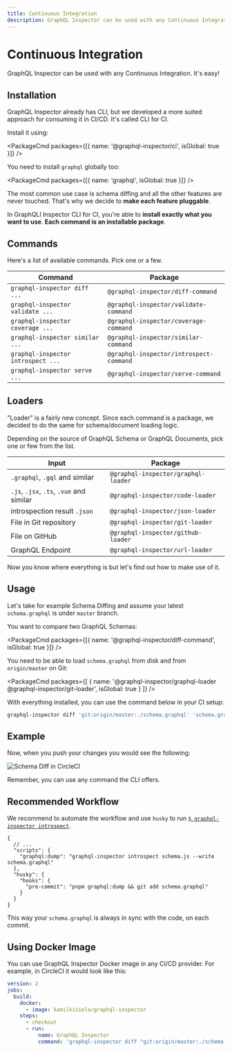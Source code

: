 ```yaml
---
title: Continuous Integration
description: GraphQL Inspector can be used with any Continuous Integration. It's easy!
---
```



# Continuous Integration

GraphQL Inspector can be used with any Continuous Integration. It's easy!

## Installation

GraphQL Inspector already has CLI, but we developed a more suited approach for consuming it in
CI/CD. It's called CLI for CI.

Install it using:

<PackageCmd packages={[{ name: '@graphql-inspector/ci', isGlobal: true }]} />

You need to install `graphql` globally too:

<PackageCmd packages={[{ name: 'graphql', isGlobal: true }]} />

The most common use case is schema diffing and all the other features are never touched. That's why
we decide to **make each feature pluggable**.

In GraphQLI Inspector CLI for CI, you're able to **install exactly what you want to use**. **Each
command is an installable package**.

## Commands

Here's a list of available commands. Pick one or a few.

| Command                            | Package                                 |
| ---------------------------------- | --------------------------------------- |
| `graphql-inspector diff ...`       | `@graphql-inspector/diff-command`       |
| `graphql-inspector validate ...`   | `@graphql-inspector/validate-command`   |
| `graphql-inspector coverage ...`   | `@graphql-inspector/coverage-command`   |
| `graphql-inspector similar ...`    | `@graphql-inspector/similar-command`    |
| `graphql-inspector introspect ...` | `@graphql-inspector/introspect-command` |
| `graphql-inspector serve ...`      | `@graphql-inspector/serve-command`      |

## Loaders

"Loader" is a fairly new concept. Since each command is a package, we decided to do the same for
schema/document loading logic.

Depending on the source of GraphQL Schema or GraphQL Documents, pick one or few from the list.

| Input                                    | Package                             |
| ---------------------------------------- | ----------------------------------- |
| `.graphql`, `.gql` and similar           | `@graphql-inspector/graphql-loader` |
| `.js`, `.jsx`, `.ts`, `.vue` and similar | `@graphql-inspector/code-loader`    |
| introspection result `.json`             | `@graphql-inspector/json-loader`    |
| File in Git repository                   | `@graphql-inspector/git-loader`     |
| File on GitHub                           | `@graphql-inspector/github-loader`  |
| GraphQL Endpoint                         | `@graphql-inspector/url-loader`     |

Now you know where everything is but let's find out how to make use of it.

## Usage

Let's take for example Schema Diffing and assume your latest `schema.graphql` is under `master`
branch.

You want to compare two GraphQL Schemas:

<PackageCmd packages={[{ name: '@graphql-inspector/diff-command', isGlobal: true }]} />

You need to be able to load `schema.graphql` from disk and from `origin/master` on Git:

<PackageCmd
  packages={[
    { name: '@graphql-inspector/graphql-loader @graphql-inspector/git-loader', isGlobal: true }
  ]}
/>

With everything installed, you can use the command below in your CI setup:

```sh
graphql-inspector diff 'git:origin/master:./schema.graphql' 'schema.graphql'
```

## Example

Now, when you push your changes you would see the following:

![Schema Diff in CircleCI](/assets/img/ci/diff.jpg)

<Callout>Remember, you can use any command the CLI offers.</Callout>

## Recommended Workflow

We recommend to automate the workflow and use `husky` to run
[`$ graphql-inspector introspect`](../essentials/introspect).

```jsonc
{
  // ...
  "scripts": {
    "graphql:dump": "graphql-inspector introspect schema.js --write schema.graphql"
  },
  "husky": {
    "hooks": {
      "pre-commit": "pnpm graphql:dump && git add schema.graphql"
    }
  }
}
```

This way your `schema.graphql` is always in sync with the code, on each commit.

## Using Docker Image

You can use GraphQL Inspector Docker image in any CI/CD provider. For example, in CircleCI it would
look like this:

```yaml filename=".circleci/config.yml"
version: 2
jobs:
  build:
    docker:
      - image: kamilkisiela/graphql-inspector
    steps:
      - checkout
      - run:
          name: GraphQL Inspector
          command: 'graphql-inspector diff "git:origin/master:./schema.graphql" "schema.graphql"'
```
